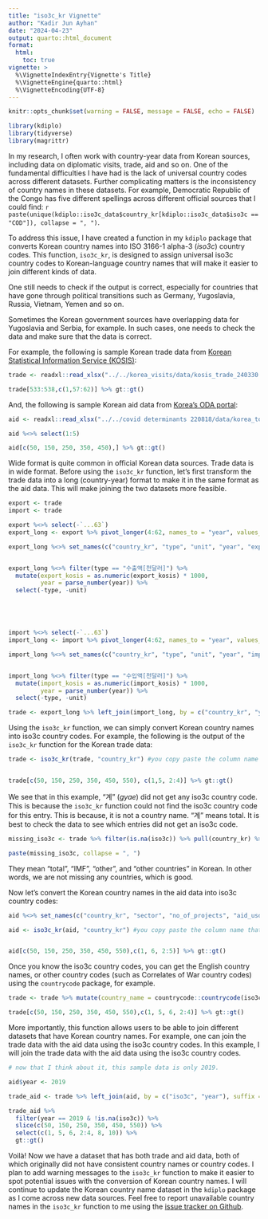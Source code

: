 ```yaml
---
title: "iso3c_kr Vignette"
author: "Kadir Jun Ayhan"
date: "2024-04-23"
output: quarto::html_document
format: 
  html:
    toc: true
vignette: >
  %\VignetteIndexEntry{Vignette's Title}
  %\VignetteEngine{quarto::html}
  %\VignetteEncoding{UTF-8}
---
```


```r
knitr::opts_chunk$set(warning = FALSE, message = FALSE, echo = FALSE) 

library(kdiplo)
library(tidyverse)
library(magrittr)
```

In my research, I often work with country-year data from Korean sources, including data on diplomatic visits, trade, aid and so on. One of the fundamental difficulties I have had is the lack of universal country codes across different datasets. Further complicating matters is the inconsistency of country names in these datasets. For example, Democratic Republic of the Congo has five different spellings across different official sources that I could find: `r paste(unique(kdiplo::iso3c_data$country_kr[kdiplo::iso3c_data$iso3c == "COD"]), collapse = ", ")`.

To address this issue, I have created a function in my `kdiplo` package that converts Korean country names into ISO 3166-1 alpha-3 (*iso3c*) country codes. This function, `iso3c_kr`, is designed to assign universal iso3c country codes to Korean-language country names that will make it easier to join different kinds of data.

One still needs to check if the output is correct, especially for countries that have gone through political transitions such as Germany, Yugoslavia, Russia, Vietnam, Yemen and so on.

Sometimes the Korean government sources have overlapping data for Yugoslavia and Serbia, for example. In such cases, one needs to check the data and make sure that the data is correct.

For example, the following is sample Korean trade data from [Korean Statistical Information Service (KOSIS)](https://kosis.kr/statHtml/statHtml.do?orgId=360&tblId=DT_1R11006_FRM101&conn_path=I3):

```r
trade <- readxl::read_xlsx("../../korea_visits/data/kosis_trade_240330.xlsx")

trade[533:538,c(1,57:62)] %>% gt::gt()

```

And, the following is sample Korean aid data from [Korea's ODA portal](https://stats.odakorea.go.kr/portal/odakorea/detail):

```r

aid <- readxl::read_xlsx("../../covid determinants 220818/data/korea_total_aid_2019_230709.xlsx")

aid %<>% select(1:5)

aid[c(50, 150, 250, 350, 450),] %>% gt::gt()

```

Wide format is quite common in official Korean data sources. Trade data is in wide format. Before using the `iso3c_kr` function, let's first transform the trade data into a long (country-year) format to make it in the same format as the aid data. This will make joining the two datasets more feasible.

```r
export <- trade
import <- trade

export %<>% select(-`...63`)
export_long <- export %>% pivot_longer(4:62, names_to = "year", values_to = "export_kosis")

export_long %<>% set_names(c("country_kr", "type", "unit", "year", "export_kosis"))


export_long %<>% filter(type == "수출액[천달러]") %>% 
  mutate(export_kosis = as.numeric(export_kosis) * 1000,
         year = parse_number(year)) %>%
  select(-type, -unit)





import %<>% select(-`...63`)
import_long <- import %>% pivot_longer(4:62, names_to = "year", values_to = "import_kosis")

import_long %<>% set_names(c("country_kr", "type", "unit", "year", "import_kosis"))


import_long %<>% filter(type == "수입액[천달러]") %>% 
  mutate(import_kosis = as.numeric(import_kosis) * 1000,
         year = parse_number(year)) %>%
  select(-type, -unit)

trade <- export_long %>% left_join(import_long, by = c("country_kr", "year"))
```

Using the `iso3c_kr` function, we can simply convert Korean country names into iso3c country codes. For example, the following is the output of the `iso3c_kr` function for the Korean trade data:

```r
trade <- iso3c_kr(trade, "country_kr") #you copy paste the column name that has the Korean country names.


trade[c(50, 150, 250, 350, 450, 550), c(1,5, 2:4)] %>% gt::gt()

```

We see that in this example, "계" (*gyae*) did not get any iso3c country code. This is because the `iso3c_kr` function could not find the iso3c country code for this entry. This is because, it is not a country name. "계" means total. It is best to check the data to see which entries did not get an iso3c code.

```r
missing_iso3c <- trade %>% filter(is.na(iso3c)) %>% pull(country_kr) %>% unique()

paste(missing_iso3c, collapse = ", ")

```

They mean "total", "IMF", "other", and "other countries" in Korean. In other words, we are not missing any countries, which is good.

Now let's convert the Korean country names in the aid data into iso3c country codes:

```r


aid %<>% set_names(c("country_kr", "sector", "no_of_projects", "aid_usd", "aid_krw"))

aid <- iso3c_kr(aid, "country_kr") #you copy paste the column name that has the Korean country names.


aid[c(50, 150, 250, 350, 450, 550),c(1, 6, 2:5)] %>% gt::gt()

```

Once you know the iso3c country codes, you can get the English country names, or other country codes (such as Correlates of War country codes) using the `countrycode` package, for example.

```r
trade <- trade %>% mutate(country_name = countrycode::countrycode(iso3c, origin = "iso3c", destination = "country.name"))

trade[c(50, 150, 250, 350, 450, 550),c(1, 5, 6, 2:4)] %>% gt::gt()

```

More importantly, this function allows users to be able to join different datasets that have Korean country names. For example, one can join the trade data with the aid data using the iso3c country codes. In this example, I will join the trade data with the aid data using the iso3c country codes.

```r
# now that I think about it, this sample data is only 2019.

aid$year <- 2019

trade_aid <- trade %>% left_join(aid, by = c("iso3c", "year"), suffix = c("", "_aid"))

trade_aid %>%
  filter(year == 2019 & !is.na(iso3c)) %>%
  slice(c(50, 150, 250, 350, 450, 550)) %>%
  select(c(1, 5, 6, 2:4, 8, 10)) %>%
  gt::gt()
```

Voilà! Now we have a dataset that has both trade and aid data, both of which originally did not have consistent country names or country codes. I plan to add warning messages to the `iso3c_kr` function to make it easier to spot potential issues with the conversion of Korean country names. I will continue to update the Korean country name dataset in the `kdiplo` package as I come across new data sources. Feel free to report unavailable country names in the `iso3c_kr` function to me using the [issue tracker on Github](https://github.com/kjayhan/kdiplo/issues).
